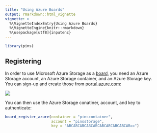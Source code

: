 ```yaml
---
title: "Using Azure Boards"
output: rmarkdown::html_vignette
vignette: >
  %\VignetteIndexEntry{Using Azure Boards}
  %\VignetteEngine{knitr::rmarkdown}
  %\usepackage[utf8]{inputenc}
---
```


```r
library(pins)
```

## Registering

In order to use Microsoft Azure Storage as a [board](boards-understanding.html), you need an Azure Storage account, an Azure Storage container, and an Azure Storage key. You can sign-up and create those from [portal.azure.com](https://portal.azure.com):

![](images/boards-azure-create-storage.png)

You can then use the Azure Storage conatiner, account, and key to authenticate:

```r
board_register_azure(container = "pinscontainer",
                     account = "pinsstorage",
                     key = "ABCABCABCABCABCABCABCABCABCAB==")
```
